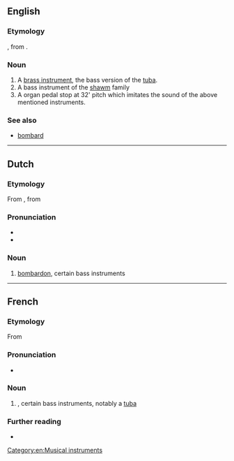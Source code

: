 ==English==

===Etymology===
{{bor|en|fr|bombardon}}, from {{der|en|it|bombardone}}.

===Noun===
{{en-noun}}

# A [[brass instrument]], the bass version of the [[tuba]].
# A bass instrument of the [[shawm]] family
# A organ pedal stop at 32' pitch which imitates the sound of the above mentioned instruments.

===See also===
* [[bombard]]

[[Category:en:Musical instruments]]

----

==Dutch==

===Etymology===
From {{der|nl|fr|-}}, from {{der|nl|it|bombardone}}

===Pronunciation===
* {{audio|Nl-bombardon.ogg|Audio|lang=nl}}
* {{hyphenation|bom|bar|don|lang=nl}}

===Noun===
{{nl-noun|m|-s|bomdardonnetje}}

# [[bombardon]], certain bass instruments

----

==French==

===Etymology===
From {{der|fr|it|bombardone}}

===Pronunciation===
* {{fr-IPA}}

===Noun===
{{fr-noun|m}}

# {{l|en|bombardon}}, certain bass instruments, notably a [[tuba]]

===Further reading===
* {{R:TLFi}}